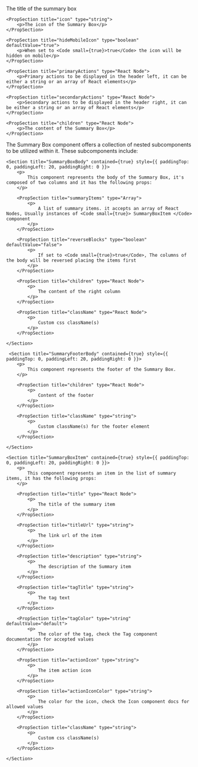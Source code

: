 
<PackageInstallGuide packageName="@wpmudev/sui-summary-box" />

<Section title="Props" border={true}>
	<PropSection title="title" type="string" defaultValue="title">
		<p>The title of the summary box</p>
	</PropSection>

    <PropSection title="icon" type="string">
    	<p>The icon of the Summary Box</p>
    </PropSection>

    <PropSection title="hideMobileIcon" type="boolean" defaultValue="true">
    	<p>When set to <Code small={true}>true</Code> the icon will be hidden on mobile</p>
    </PropSection>

    <PropSection title="primaryActions" type="React Node">
    	<p>Primary actions to be displayed in the header left, it can be either a string or an array of React elements</p>
    </PropSection>

    <PropSection title="secondaryActions" type="React Node">
    	<p>Secondary actions to be displayed in the header right, it can be either a string or an array of React elements</p>
    </PropSection>

    <PropSection title="children" type="React Node">
    	<p>The content of the Summary Box</p>
    </PropSection>

</Section>

<Section
	title="Sub Components"
	contained={true}
	style={{ paddingTop: 30, paddingBottom: 0 }}
>
		<p>The Summary Box component offers a collection of nested subcomponents to be utilized within it. These subcomponents include:</p>

    <Section title="SummaryBoxBody" contained={true} style={{ paddingTop: 0, paddingLeft: 20, paddingRight: 0 }}>
    	<p>
    		This component represents the body of the Summary Box, it's composed of two columns and it has the following props:
    	</p>

    	<PropSection title="summaryItems" type="Array">
    		<p>
    			A list of summary items. it accepts an array of React Nodes, Usually instances of <Code small={true}> SummaryBoxItem </Code> component
    		</p>
    	</PropSection>

    	<PropSection title="reverseBlocks" type="boolean" defaultValue="false">
    		<p>
    			If set to <Code small={true}>true</Code>, The columns of the body will be reversed placing the items first
    		</p>
    	</PropSection>

    	<PropSection title="children" type="React Node">
    		<p>
    			The content of the right column
    		</p>
    	</PropSection>

    	<PropSection title="className" type="React Node">
    		<p>
    			Custom css className(s)
    		</p>
    	</PropSection>

    </Section>

     <Section title="SummaryFooterBody" contained={true} style={{ paddingTop: 0, paddingLeft: 20, paddingRight: 0 }}>
    	<p>
    		This component represents the footer of the Summary Box.
    	</p>

    	<PropSection title="children" type="React Node">
    		<p>
    			Content of the footer
    		</p>
    	</PropSection>

    	<PropSection title="className" type="string">
    		<p>
    			Custom className(s) for the footer element
    		</p>
    	</PropSection>

    </Section>

    <Section title="SummaryBoxItem" contained={true} style={{ paddingTop: 0, paddingLeft: 20, paddingRight: 0 }}>
    	<p>
    		This component represents an item in the list of summary items, it has the following props:
    	</p>

    	<PropSection title="title" type="React Node">
    		<p>
    			The title of the summary item
    		</p>
    	</PropSection>

    	<PropSection title="titleUrl" type="string">
    		<p>
    			The link url of the item
    		</p>
    	</PropSection>

    	<PropSection title="description" type="string">
    		<p>
    			The description of the Summary item
    		</p>
    	</PropSection>

		<PropSection title="tagTitle" type="string">
    		<p>
    			The tag text
    		</p>
    	</PropSection>

		<PropSection title="tagColor" type="string" defaultValue="default">
    		<p>
    			The color of the tag, check the Tag component documentation for accepted values
    		</p>
    	</PropSection>

    	<PropSection title="actionIcon" type="string">
    		<p>
    			The item action icon
    		</p>
    	</PropSection>

		<PropSection title="actionIconColor" type="string">
    		<p>
    			The color for the icon, check the Icon component docs for allowed values
    		</p>
    	</PropSection>

    	<PropSection title="className" type="string">
    		<p>
    			Custom css className(s)
    		</p>
    	</PropSection>

    </Section>

</Section>
